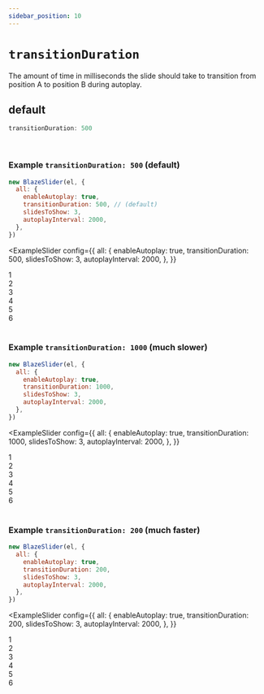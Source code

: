 ```yaml
---
sidebar_position: 10
---
```


# `transitionDuration`


The amount of time in milliseconds the slide should take to transition from position A to position B during autoplay.

## default

```typescript
transitionDuration: 500
```

<br />

### Example `transitionDuration: 500` (default)

```javascript
new BlazeSlider(el, {
  all: {
    enableAutoplay: true,
    transitionDuration: 500, // (default)
    slidesToShow: 3,
    autoplayInterval: 2000,
  },
})
```

<ExampleSlider
  config={{
    all: {
      enableAutoplay: true,
      transitionDuration: 500,
      slidesToShow: 3,
      autoplayInterval: 2000,
    },
  }}
>
  <div> 1 </div>
  <div> 2 </div>
  <div> 3 </div>
  <div> 4 </div>
  <div> 5 </div>
  <div> 6 </div>
</ExampleSlider>

<br />

### Example `transitionDuration: 1000` (much slower)

```javascript
new BlazeSlider(el, {
  all: {
    enableAutoplay: true,
    transitionDuration: 1000,
    slidesToShow: 3,
    autoplayInterval: 2000,
  },
})
```

<ExampleSlider
  config={{
    all: {
      enableAutoplay: true,
      transitionDuration: 1000,
      slidesToShow: 3,
      autoplayInterval: 2000,
    },
  }}
>
  <div> 1 </div>
  <div> 2 </div>
  <div> 3 </div>
  <div> 4 </div>
  <div> 5 </div>
  <div> 6 </div>
</ExampleSlider>

<br />

### Example `transitionDuration: 200` (much faster)

```javascript
new BlazeSlider(el, {
  all: {
    enableAutoplay: true,
    transitionDuration: 200,
    slidesToShow: 3,
    autoplayInterval: 2000,
  },
})
```

<ExampleSlider
  config={{
    all: {
      enableAutoplay: true,
      transitionDuration: 200,
      slidesToShow: 3,
      autoplayInterval: 2000,
    },
  }}
>
  <div> 1 </div>
  <div> 2 </div>
  <div> 3 </div>
  <div> 4 </div>
  <div> 5 </div>
  <div> 6 </div>
</ExampleSlider>

<br />
